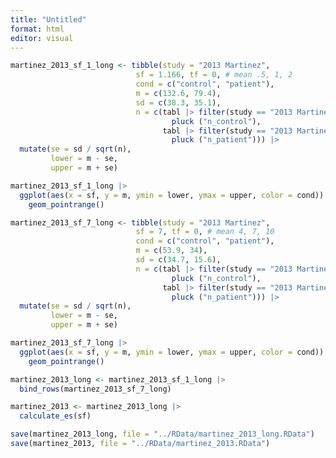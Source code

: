 ```yaml
---
title: "Untitled"
format: html
editor: visual
---
```


```r
martinez_2013_sf_1_long <- tibble(study = "2013 Martinez", 
                            sf = 1.166, tf = 0, # mean .5, 1, 2
                            cond = c("control", "patient"), 
                            m = c(132.6, 79.4), 
                            sd = c(38.3, 35.1), 
                            n = c(tabl |> filter(study == "2013 Martinez") |> 
                                    pluck ("n_control"),
                                  tabl |> filter(study == "2013 Martinez") |> 
                                    pluck ("n_patient"))) |> 
  mutate(se = sd / sqrt(n), 
         lower = m - se, 
         upper = m + se) 

martinez_2013_sf_1_long |>
  ggplot(aes(x = sf, y = m, ymin = lower, ymax = upper, color = cond)) +
    geom_pointrange() 
```

```r
martinez_2013_sf_7_long <- tibble(study = "2013 Martinez", 
                            sf = 7, tf = 0, # mean 4, 7, 10
                            cond = c("control", "patient"), 
                            m = c(53.9, 34), 
                            sd = c(34.7, 15.6), 
                            n = c(tabl |> filter(study == "2013 Martinez") |> 
                                    pluck ("n_control"),
                                  tabl |> filter(study == "2013 Martinez") |> 
                                    pluck ("n_patient"))) |> 
  mutate(se = sd / sqrt(n), 
         lower = m - se, 
         upper = m + se) 

martinez_2013_sf_7_long |>
  ggplot(aes(x = sf, y = m, ymin = lower, ymax = upper, color = cond)) +
    geom_pointrange() 
```

```r
martinez_2013_long <- martinez_2013_sf_1_long |> 
  bind_rows(martinez_2013_sf_7_long)
```

```r
martinez_2013 <- martinez_2013_long |> 
  calculate_es(sf)
```

```r
save(martinez_2013_long, file = "../RData/martinez_2013_long.RData")
save(martinez_2013, file = "../RData/martinez_2013.RData")
```
